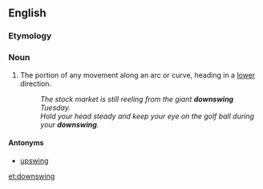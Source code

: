==English==

===Etymology===
{{prefix|down|swing}}

===Noun===
{{en-noun}}

# The portion of any movement along an arc or curve, heading in a [[lower]] direction.
#: ''The stock market is still reeling from the giant '''downswing''' Tuesday.''
#: ''Hold your head steady and keep your eye on the golf ball during your '''downswing'''.''

====Antonyms====
* [[upswing]]

[[et:downswing]]